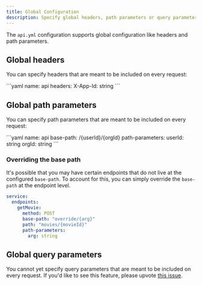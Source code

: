 ```yaml
---
title: Global Configuration
description: Specify global headers, path parameters or query parameters meant to be included on every request.
---
```


The `api.yml` configuration supports global configuration like headers and path parameters. 

## Global headers

You can specify headers that are meant to be included on every request:

<CodeBlock title="api.yml">
```yaml
name: api
headers:
  X-App-Id: string
```
</CodeBlock>

## Global path parameters

You can specify path parameters that are meant to be included on every request:

<CodeBlock title="api.yml">
```yaml
name: api
base-path: /{userId}/{orgId}
path-parameters:
  userId: string
  orgId: string
```
</CodeBlock>

### Overriding the base path

It's possible that you may have certain endpoints that do not live at the configured `base-path`. To account 
for this, you can simply override the `base-path` at the endpoint level. 

```yml imdb.yml
service: 
  endpoints: 
    getMovie: 
      method: POST
      base-path: "override/{arg}"
      path: "movies/{movieId}"
      path-parameters: 
        arg: string
```

## Global query parameters

You cannot yet specify query parameters that are meant to be included on every request.
If you'd like to see this feature, please upvote [this issue](https://github.com/fern-api/fern/issues/2930).